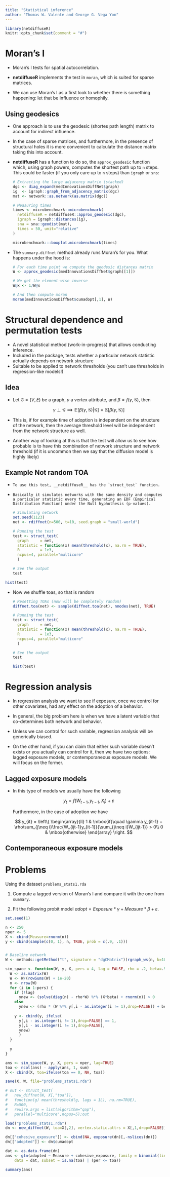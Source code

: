 ```yaml
---
title: "Statistical inference"
author: "Thomas W. Valente and George G. Vega Yon"
---
```


```r
library(netdiffuseR)
knitr::opts_chunk$set(comment = "#")

```

# Moran's I

*   Moran's I tests for spatial autocorrelation.
    
*   __netdiffuseR__ implements the test in `moran`, which is suited for sparse matrices.

*   We can use Moran's I as a first look to whether there is something happening:
    let that be influence or homophily.

## Using geodesics

*   One approach is to use the geodesic (shortes path length) matrix to account for indirect
    influence.
    
*   In the case of sparse matrices, and furthermore, in the presence of structural holes
    it is more convenient to calculate the distance matrix taking this into account.
    
*   __netdiffuseR__ has a function to do so, the `approx_geodesic` function which,
    using graph powers, computes the shortest path up to `n` steps. This could be
    faster (if you only care up to `n` steps) than `igraph` or `sns`:

    ```r
    # Extracting the large adjacency matrix (stacked)
    dgc <- diag_expand(medInnovationsDiffNet$graph)
    ig  <- igraph::graph_from_adjacency_matrix(dgc)
    mat <- network::as.network(as.matrix(dgc))
    
    # Measuring times
    times <- microbenchmark::microbenchmark(
      netdiffuseR = netdiffuseR::approx_geodesic(dgc),
      igraph = igraph::distances(ig),
      sna = sna::geodist(mat),
      times = 50, unit="relative"
    )
    ```
    
    ```r
    microbenchmark:::boxplot.microbenchmark(times)
    ```

*   The `summary.diffnet` method already runs Moran's for you. What happens under the hood is:
    
    ```r
    # For each time point we compute the geodesic distances matrix
    W <- approx_geodesic(medInnovationsDiffNet$graph[[1]])
    
    # We get the element-wise inverse
    W@x <- 1/W@x
    
    # And then compute moran
    moran(medInnovationsDiffNet$cumadopt[,1], W)
    ```



# Structural dependence and permutation tests


- A novel statistical method (work-in-progress) that allows conducting inference.
- Included in the package, tests whether a particular network statistic actually depends on network structure
- Suitable to be applied to network thresholds (you can't use thresholds in regression-like models!)

## Idea

-   Let $\mathcal{G} = (V,E)$ be a graph, $\gamma$ a vertex attribute, and $\beta = f(\gamma,\mathcal{G})$, then

    $$\gamma \perp \mathcal{G} \implies \mathbb{E}\left[\beta(\gamma,\mathcal{G})|\mathcal{G}\right] = \mathbb{E}\left[\beta(\gamma,\mathcal{G})\right]$$

- This is, if for example time of adoption is independent on the structure of the network, then the average threshold level will be independent from the network structure as well.

- Another way of looking at this is that the test will allow us to see how probable is to have this combination of network structure and network threshold (if it is uncommon then we say that the diffusion model is highly likely)


## Example Not random TOA

-     To use this test, __netdiffuseR__ has the `struct_test` function.
-     Basically it simulates networks with the same density and computes a particular statistic every time, generating an EDF (Empirical Distribution Function) under the Null hyphothesis (p-values).
    
    ```r
    # Simulating network
    set.seed(1123)
    net <- rdiffnet(n=500, t=10, seed.graph = "small-world")
    
    # Running the test
    test <- struct_test(
      graph     = net, 
      statistic = function(x) mean(threshold(x), na.rm = TRUE),
      R         = 1e3,
      ncpus=4, parallel="multicore"
      )
    
    # See the output
    test
    ```

```r
hist(test)
```

-   Now we shuffle toas, so that is random
    
    ```r
    # Resetting TOAs (now will be completely random)
    diffnet.toa(net) <- sample(diffnet.toa(net), nnodes(net), TRUE)
    
    # Running the test
    test <- struct_test(
      graph     = net, 
      statistic = function(x) mean(threshold(x), na.rm = TRUE),
      R         = 1e3,
      ncpus=4, parallel="multicore"
      )
    
    # See the output
    test
    ```
    
    ```r
    hist(test)
    ```

# Regression analysis

*   In regression analysis we want to see if exposure, once we control for other
    covariates, had any effect on the adoption of a behavior.

*   In general, the big problem here is when we have a latent variable that 
    co-determines both network and behavior.
    
*   Unless we can control for such variable, regression analysis will be
    generically biased.
    
*   On the other hand, if you can claim that either such variable doesn't exists
    or you actually can control for it, then we have two options: lagged exposure
    models, or contemporaneous exposure models. We will focus on the former.


## Lagged exposure models

*   In this type of models we usually have the following

    $$
    y_t = f(W_{t-1}, y_{t-1}, X_i) + \varepsilon
    $$
    
    Furthermore, in the case of adoption we have
    
    $$
    y_{it} = \left\{
    \begin{array}{ll}
    1 & \mbox{if}\quad \gamma y_{it-1} + \rho\sum_{j\neq i}\frac{W_{ijt-1}y_{it-1}}{\sum_{j\neq i}W_{ijt-1}} > 0\\
    0 & \mbox{otherwise}
    \end{array}
    \right.
    $$

## Contemporaneous exposure models

# Problems

Using the dataset `problems_stats1.rda`

1.  Compute a lagged version of Moran's I and compare it with the one from `summary`.

2.  Fit the following probit model $adopt = Exposure*\gamma + Measure*\beta + \varepsilon$.


```r
set.seed(1)

n <- 250
nper <- 5
X <- cbind(Measure=rnorm(n))
y <- cbind(sample(c(0, 1), n, TRUE, prob = c(.9, .1)))


# Baseline network
W <- methods::getMethod("t", signature = "dgCMatrix")(rgraph_ws(n, k=10, p = .2))

sim_space <- function(W, y, X, pers = 4, lag = FALSE, rho = .2, beta=.5) {
  W <- as.matrix(W)
  W <- W/(rowSums(W) + 1e-20)
  n <- nrow(W)
  for (i in 1:pers) {
    if (!lag)
      ynew <- (solve(diag(n) - rho*W) %*% (X*beta) + rnorm(n)) > 0
    else
      ynew <- (rho * (W %*% y[,i - as.integer(i != 1),drop=FALSE]) + beta*X + rnorm(n)) > 0
    
    y <- cbind(y, ifelse(
      y[,i - as.integer(i != 1),drop=FALSE] == 1,
      y[,i - as.integer(i != 1),drop=FALSE], 
      ynew)
      )
  }
  
  y
}

ans <- sim_space(W, y, X, pers = nper, lag=TRUE)
toa <- ncol(ans) - apply(ans, 1, sum)
X <- cbind(X, toa=ifelse(toa == 0, NA, toa))

save(X, W, file="problems_stats1.rda")
```

```r
# out <- struct_test(
#   new_diffnet(W, X[,"toa"]),
#   function(g) mean(threshold(g, lags = 1L), na.rm=TRUE),
#   R=500,
#   rewire.args = list(algorithm="qap"),
#   parallel="multicore",ncpus=5);out

load("problems_stats1.rda")
dn <- new_diffnet(W, toa=X[,2], vertex.static.attrs = X[,1,drop=FALSE])

dn[["cohesive_exposure"]] <- cbind(NA, exposure(dn)[,-nslices(dn)])
dn[["adopted"]] <- dn$cumadopt

dat <- as.data.frame(dn)
ans <- glm(adopted ~ Measure + cohesive_exposure, family = binomial(link="probit"),
    data = dat, subset = is.na(toa) | (per <= toa))

summary(ans)
```

